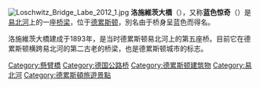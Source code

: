{{unreferenced|time=2010-12-24T12:48:22+00:00}}
[[File:Loschwitz_Bridge_Labe_2012_1.jpg|thumb]]
'''洛施維茨大橋'''（{{lang-de|Loschwitzer Brücke}}），又称'''蓝色惊奇'''（{{lang-de|Blaues Wunder}}）是[[易北河|易北河]]上的一座[[桥梁|桥梁]]，位于[[德累斯顿|德累斯顿]]，別名由于桥身呈蓝色而得名。

洛施維茨大橋建成于1893年，是当时德累斯顿易北河上的第五座桥。目前它在德累斯顿横跨易北河的第二古老的桥梁，也是德累斯顿城市的标志。
[[Category:懸臂橋|Category:懸臂橋]]
[[Category:德国公路桥|Category:德国公路桥]]
[[Category:德累斯顿建筑物|Category:德累斯顿建筑物]]
[[Category:易北河|Category:易北河]]
[[Category:德累斯頓旅遊景點|Category:德累斯頓旅遊景點]]

{{橋樑小作品}}
{{德國小作品}}